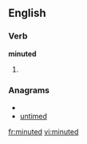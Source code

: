 
==English==

===Verb===
'''minuted'''

# {{past of|[[minute]]}}

===Anagrams===
* {{alphagram|deimntu}}
* [[untimed#English|untimed]]

[[fr:minuted]]
[[vi:minuted]]